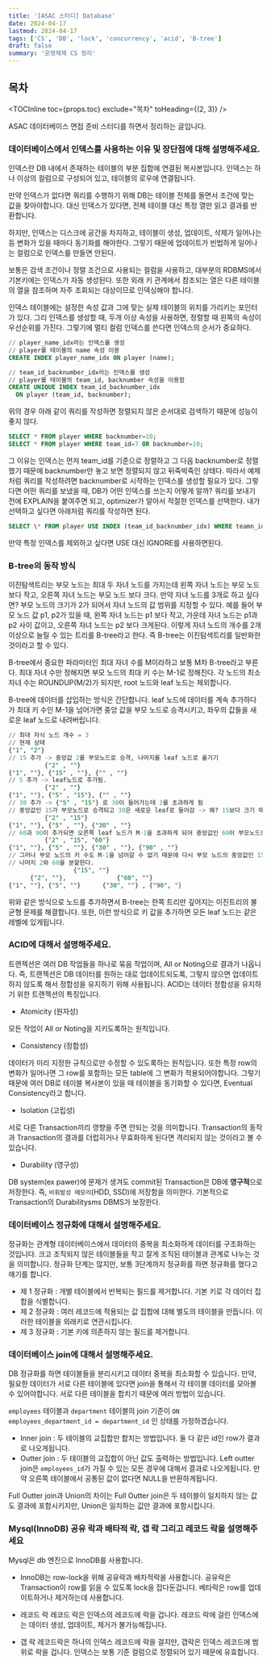```yaml
---
title: '[ASAC 스터디] Database'
date: 2024-04-17
lastmod: 2024-04-17
tags: ['CS', 'DB', 'lock', 'concurrency', 'acid', 'B-tree']
draft: false
summary: '운영체제 CS 정리'
---
```


## 목차

<TOCInline toc={props.toc} exclude="목차" toHeading={(2, 3)} />

ASAC 데이터베이스 면접 준비 스터디를 하면서 정리하는 글입니다.

### 데이터베이스에서 인덱스를 사용하는 이유 및 장단점에 대해 설명해주세요.

인덱스란 DB 내에서 존재하는 테이블의 부분 집합에 연결된 복사본입니다.
인덱스는 하나 이상의 컬럼으로 구성되어 있고, 테이블의 로우에 연결됩니다.

만약 인덱스가 없다면 쿼리를 수행하기 위해 DB는 테이블 전체를 돌면서 조건에 맞는 값을 찾아야합니다.
대신 인덱스가 있다면, 전체 테이블 대신 특정 열만 읽고 결과를 반환합니다.

하지만, 인덱스는 디스크에 공간을 차지하고, 테이블이 생성, 업데이트, 삭제가 일어나는 등 변화가 있을 때마다 동기화를 해야한다.
그렇기 때문에 업데이트가 빈법하게 일어나는 컬럼으로 인덱스를 만들면 안된다.

보통은 검색 조건이나 정렬 조건으로 사용되는 컬럼을 사용하고, 대부분의 RDBMS에서 기본키에는 인덱스가 자동 생성된다.
또한 외래 키 관계에서 참조되는 열은 다른 테이블의 열을 참조하며 자주 조회되는 대상이므로 인덱싱해야 합니다.

인덱스 테이블에는 설정한 속성 값과 그에 맞는 실제 테이블의 위치를 가리키는 포인터가 있다.
그리 인덱스를 생성할 때, 두개 이상 속성을 사용하면, 정렬할 때 왼쪽의 속성이 우선순위를 가진다. 그렇기에 멀티 컬럼 인덱스를 쓴다면 인덱스의 순서가 중요하다.

```sql
// player_name_idx라는 인덱스를 생성
// player를 테이블의 name 속성 이용
CREATE INDEX player_name_idx ON player (name);
```

```sql
// team_id_backnumber_idx라는 인덱스를 생성
// player를 테이블의 team_id, backnumber 속성을 이용함
CREATE UNIQUE INDEX team_id_backnumber_idx
  ON player (team_id, backnumber);
```

위의 경우 아래 같이 쿼리를 작성하면 정렬되지 않은 순서대로 검색하기 때문에 성능이 좋지 않다.

```sql
SELECT * FROM player WHERE backnumber=10;
SELECT * FROM player WHERE team_id=7 OR backnumber=10;
```

그 이유는 인덱스는 먼저 team_id를 기준으로 정렬하고 그 다음 backnumber로 정렬했기 때문에
backnumber만 놓고 보면 정렬되지 않고 뒤죽박죽인 상태다.
따라서 예제처럼 쿼리를 작성하려면 backnumber로 시작하는 인덱스를 생성할 필요가 있다.
그렇다면 어떤 쿼리를 보냈을 때, DB가 어떤 인덱스를 쓰는지 어떻게 알까? 쿼리를 보내기 전에 EXPLAIN을 붙여주면 되고, optimizer가 알아서 적절한 인덱스를 선택한다.
내가 선택하고 싶다면 아래처럼 쿼리를 작성하면 된다.

```sql
SELECT \* FROM player USE INDEX (team_id_backnumber_idx) WHERE teamn_id=10;
```

만약 특정 인덱스를 제외하고 싶다면 USE 대신 IGNORE를 사용하면된다.

### B-tree의 동작 방식

이진탐색트리는 부모 노드는 최대 두 자녀 노드를 가지는데 왼쪽 자녀 노드는 부모 노드 보다 작고, 오른쪽 자녀 노드는 부모 노드 보다 크다.
만약 자녀 노드를 3개로 하고 싶다면? 부모 노드의 크기가 2가 되어서 자녀 노드의 값 범위를 지정할 수 있다.
예를 들어 부모 노드 값 p1, p2가 있을 때, 왼쪽 자녀 노드는 p1 보다 작고, 가운데 자녀 노드는 p1과 p2 사이 값이고, 오른쪽 자녀 노드는 p2 보다 크게된다.
이렇게 자녀 노드의 개수를 2개 이상으로 늘릴 수 있는 트리를 B-tree라고 한다. 즉 B-tree는 이진탐색트리를 일반화한 것이라고 할 수 있다.

B-tree에서 중요한 파라미터인 최대 자녀 수를 M이라하고 보통 M차 B-tree라고 부른다.
최대 자녀 수만 정해지면 부모 노드의 최대 키 수는 M-1로 정해진다. 각 노드의 최소 자녀 수는 ROUNDUP(M/2)가 되지만, root 노드와 leaf 노드는 제외합니다.

B-tree에 데이터를 삽입하는 방식은 간단합니다.
leaf 노드에 데이터를 계속 추가하다가 최대 키 수인 M-1을 넘어가면 중앙 값을 부모 노드로 승격시키고, 좌우의 값들을 새로운 leaf 노드로 내려버립니다.

```sql
// 최대 자식 노드 개수 = 3
// 현재 상태
{"1", "2"}
// 15 추가 -> 중앙값 2를 부모노드로 승격, 나머지를 leaf 노드로 옮기기
          {"2" , ""}
{"1", ""}, {"15" , ""}, {"" , ""}
// 5 추가 -> leaf노드로 추가됨.
          {"2" , ""}
{"1", ""}, {"5" , "15"}, {"" , ""}
// 30 추가 -> {"5" , "15"} 로 30이 들어가는데 2를 초과하게 됨
// 중앙값인 15가 부모노드로 승격되고 30은 새로운 leaf로 들어감 -> 왜? 15보다 크기 때문이다.
          {"2" , "15"}
{"1", ""}, {"5" , ""}, {"30" , ""}
// 60과 90이 추가되면 오른쪽 leaf 노드가 M-1을 초과하게 되어 중앙값인 60이 부모노드로 추가
          {"2" , "15", "60"}
{"1", ""}, {"5" , ""}, {"30" , ""}, {"90" , ""}
// 그러나 부모 노드의 키 수도 M-1을 넘어갈 수 없기 때문에 다시 부모 노드의 중앙값인 15를 부모 노드로 승격시키고
// 나머지 2와 60을 분할한다.
                  {"15", ""}
      {"2", ""},              {"60", ""}
{"1", ""}, {"5", ""}      {"30", ""} , {"90", "}
```

위와 같은 방식으로 노드를 추가하면서 B-tree는 한쪽 트리만 깊어지는 이진트리의 불균형 문제를 해결합니다.
또한, 이런 방식으로 키 값을 추가하면 모든 leaf 노드는 같은 레벨에 있게됩니다.

### ACID에 대해서 설명해주세요.

트랜젝션은 여러 DB 작업들을 하나로 묶음 작업이며, All or Noting으로 결과가 나옵니다.
즉, 트랜젝션은 DB 데이터를 원하는 대로 업데이트되도록, 그렇지 않으면 업데이트 하지 않도록 해서 정합성을 유지하기 위해 사용됩니다.
ACID는 데이터 정합성을 유지하기 위한 트랜젝션의 특징입니다.

- Atomicity (원자성)

모든 작업이 All or Noting을 지키도록하는 원칙입니다.

- Consistency (정합성)

데이터가 미리 지정한 규칙으로만 수정할 수 있도록하는 원칙입니다. 또한 특정 row의 변화가 일어나면 그 row를 포함하는 모든 table에 그 변화가 적용되어야합니다.
그렇기 때문에 여러 DB로 테이블 복사본이 있을 때 테이블을 동기화할 수 있다면, Eventual Consistency라고 합니다.

- Isolation (고립성)

서로 다른 Transaction끼리 영향을 주면 안되는 것을 의미합니다. Transaction의 동작과 Transaction의 결과를 더럽히거나 무효화하게 된다면 격리되지 않는 것이라고 볼 수 있습니다.

- Durability (영구성)

DB system(ex pawer)에 문제가 생겨도 commit된 Transaction은 DB에 **영구적**으로 저장한다. 즉, `비휘발성 메모리`(HDD, SSD)에 저장함을 의미한다.
기본적으로 Transaction의 Durabilitysms DBMS가 보장한다.

### 데이터베이스 정규화에 대해서 설명해주세요.

정규화는 관계형 데이터베이스에서 데이터의 중복을 최소화하게 데이터를 구조화하는 것입니다. 크고 조직되지 않은 테이블들을 작고 잘게 조직된 테이블과 관계로 나누는 것을 의미합니다.
정규화 단계는 많지만, 보통 3단계까지 정규화를 하면 정규화를 했다고 얘기를 합니다.

- 제 1 정규화 : 개별 테이블에서 반복되는 필드를 제거합니다. 기본 키로 각 데이터 집합을 식별합니다.
- 제 2 정규화 : 여러 레코드에 적용되는 값 집합에 대해 별도의 테이블을 만듭니다. 이러한 테이블을 외래키로 연관시킵니다.
- 제 3 정규화 : 기본 키에 의존하지 않는 필드를 제거합니다.

### 데이터베이스 join에 대해서 설명해주세요.

DB 정규화를 하면 테이블들을 분리시키고 데이터 중복을 최소화할 수 있습니다. 만약, 필요한 데이터가 서로 다른 테이블에 있다면 join을 통해서 각 테이블 데이터를 모아볼 수 있어야합니다.
서로 다른 테이블을 합치기 때문에 여러 방법이 있습니다.

`employees` 테이블과 `department` 테이블의 join 기준이 `ON employees_department_id = department_id` 인 상태를 가정하겠습니다.

- Inner join : 두 테이블의 교집합만 합치는 방법입니다. 둘 다 같은 id인 row가 결과로 나오게됩니다.
- Outter join : 두 테이블의 교집합이 아닌 값도 출력하는 방법입니다. Left outter join은 `employees_id`가 가질 수 있는 모든 경우에 대해서 결과로 나오게됩니다. 만약 오른쪽 테이블에서 공통된 값이 없다면 NULL을 반환하게됩니다.

Full Outter join과 Union의 차이는 Full Outter join은 두 테이블이 일치하지 않는 값도 결과에 포함시키지만, Union은 일치하는 값만 결과에 포함시킵니다.

### Mysql(InnoDB) 공유 락과 배타적 락, 갭 락 그리고 레코드 락을 설명해주세요

Mysql은 db 엔진으로 InnoDB를 사용합니다.

- InnoDB는 row-lock을 위해 공유락과 배차적락을 사용합니다.
  공유락은 Transaction이 row를 읽을 수 있도록 lock을 잡다둔겁니다. 베타락은 row를 업데이트하거나 제거하는데 사용합니다.

- 레코드 락
  레코드 락은 인덱스의 레코드에 락을 겁니다. 레코드 락에 걸린 인덱스에는 데이터 생성, 업데이트, 제거가 불가능해집니다.

- 갭 락
  레코드락은 하나의 인덱스 레코드에 락을 걸지만, 갭락은 인덱스 레코드에 범위로 락을 겁니다. 인덱스는 보통 기준 컬럼으로 정렬되어 있기 때문에 유효합니다.
